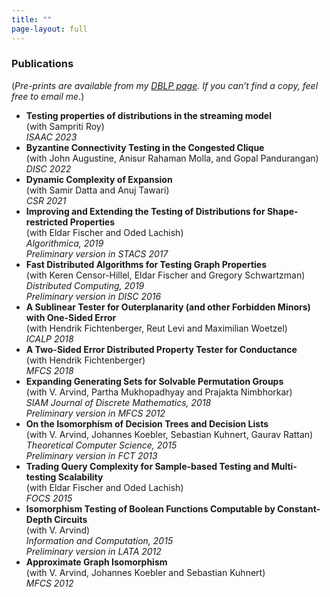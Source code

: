 ```yaml
---
title: ""
page-layout: full
---
```


### Publications

(*Pre-prints are available from my [DBLP page](https://dblp.org/pid/23/10305.html). If you can't find a copy, feel free to email me*.)

- **Testing properties of distributions in the streaming model**\
	(with Sampriti Roy)\
	*ISAAC 2023*
- **Byzantine Connectivity Testing in the Congested Clique**\
	(with John Augustine, Anisur Rahaman Molla, and Gopal Pandurangan)\
	*DISC 2022*
- **Dynamic Complexity of Expansion**\
	(with Samir Datta and Anuj Tawari)\
	*CSR 2021*
- **Improving and Extending the Testing of Distributions for Shape-restricted Properties**\
	(with Eldar Fischer and Oded Lachish)\
	*Algorithmica, 2019*\
	*Preliminary version in STACS 2017*
- **Fast Distributed Algorithms for Testing Graph Properties**\
	(with Keren Censor-Hillel, Eldar Fischer and Gregory Schwartzman)\
	*Distributed Computing, 2019*\
  *Preliminary version in DISC 2016*
- **A Sublinear Tester for Outerplanarity (and other Forbidden Minors) with One-Sided Error**\
	(with Hendrik Fichtenberger, Reut Levi and Maximilian Woetzel)\
	*ICALP 2018*
- **A Two-Sided Error Distributed Property Tester for Conductance**\
	(with Hendrik Fichtenberger)\
	*MFCS 2018*
- **Expanding Generating Sets for Solvable Permutation Groups**\
	(with V. Arvind, Partha Mukhopadhyay and Prajakta Nimbhorkar)\
	*SIAM Journal of Discrete Mathematics, 2018*\
	*Preliminary version in MFCS 2012*
- **On the Isomorphism of Decision Trees and Decision Lists**\
	(with V. Arvind, Johannes Koebler, Sebastian Kuhnert, Gaurav Rattan)\
	*Theoretical Computer Science, 2015*\
	*Preliminary version in FCT 2013*
- **Trading Query Complexity for Sample-based Testing and Multi-testing Scalability**\
	(with Eldar Fischer and Oded Lachish)\
	*FOCS 2015*
- **Isomorphism Testing of Boolean Functions Computable by Constant-Depth Circuits**\
	(with V. Arvind)\
	*Information and Computation, 2015*\
	*Preliminary version in LATA 2012*
- **Approximate Graph Isomorphism**\
	(with V. Arvind, Johannes Koebler and Sebastian Kuhnert)\
	*MFCS 2012*
